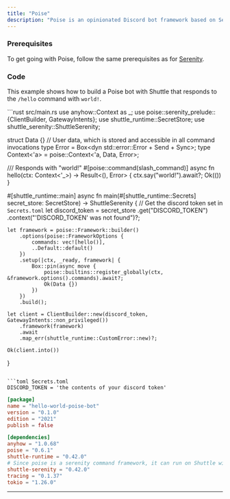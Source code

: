 ```yaml
---
title: "Poise"
description: "Poise is an opinionated Discord bot framework based on Serenity with good support for slash commands."
---
```


### Prerequisites

To get going with Poise, follow the same prerequisites as for [Serenity](./serenity).

### Code

This example shows how to build a Poise bot with Shuttle that responds to the `/hello` command with `world!`.

<CodeGroup>
```rust src/main.rs
use anyhow::Context as _;
use poise::serenity_prelude::{ClientBuilder, GatewayIntents};
use shuttle_runtime::SecretStore;
use shuttle_serenity::ShuttleSerenity;

struct Data {} // User data, which is stored and accessible in all command invocations
type Error = Box<dyn std::error::Error + Send + Sync>;
type Context<'a> = poise::Context<'a, Data, Error>;

/// Responds with "world!"
#[poise::command(slash_command)]
async fn hello(ctx: Context<'_>) -> Result<(), Error> {
    ctx.say("world!").await?;
    Ok(())
}

#[shuttle_runtime::main]
async fn main(#[shuttle_runtime::Secrets] secret_store: SecretStore) -> ShuttleSerenity {
    // Get the discord token set in `Secrets.toml`
    let discord_token = secret_store
        .get("DISCORD_TOKEN")
        .context("'DISCORD_TOKEN' was not found")?;

    let framework = poise::Framework::builder()
        .options(poise::FrameworkOptions {
            commands: vec![hello()],
            ..Default::default()
        })
        .setup(|ctx, _ready, framework| {
            Box::pin(async move {
                poise::builtins::register_globally(ctx, &framework.options().commands).await?;
                Ok(Data {})
            })
        })
        .build();

    let client = ClientBuilder::new(discord_token, GatewayIntents::non_privileged())
        .framework(framework)
        .await
        .map_err(shuttle_runtime::CustomError::new)?;

    Ok(client.into())
}
```

```toml Secrets.toml
DISCORD_TOKEN = 'the contents of your discord token'
```

```toml Cargo.toml
[package]
name = "hello-world-poise-bot"
version = "0.1.0"
edition = "2021"
publish = false

[dependencies]
anyhow = "1.0.68"
poise = "0.6.1"
shuttle-runtime = "0.42.0"
# Since poise is a serenity command framework, it can run on Shuttle with shuttle-serenity
shuttle-serenity = "0.42.0"
tracing = "0.1.37"
tokio = "1.26.0"
```
</CodeGroup>

---
<Snippet file="other-frameworks.mdx" />

<Snippet file="check-examples.mdx" />
